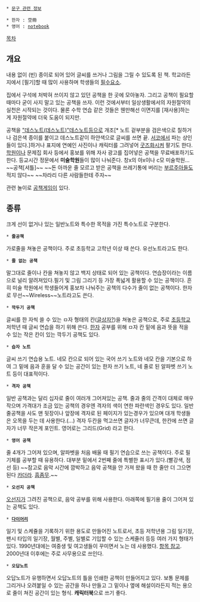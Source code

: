  * [[문구 관련 정보]]

 * 한자 : 空冊
 * 영어 : [[노트북|notebook]]

[[목차]]
== 개요 ==
내용 없이 (빈) 종이로 되어 있어 글씨를 쓰거나 그림을 그릴 수 있도록 된 책. 학교라든지에서 [필기]할 때 많이 사용하며 학생들의 [[필수요소]].

집에서 구석에 처박혀 쓰이지 않고 있던 공책을 한 곳에 모아놓자. 그리고 공책이 필요할 때마다 굳이 사지 말고 있는 공책을 쓰자. 이런 것에서부터 일상생활에서의 자원절약의 실천은 시작되는 것이다. 물론 수학 연습 같은 것들은 웬만해선 이면지를 [재사용]하는 게 자원절약에 더욱 도움이 되지만.

공책을 [["데스노트(데스노트)"데스노트]]등으로 개조[* 노트 겉부분을 검은색으로 칠하거나 검은색 종이를 붙이고 데스노트같이 하얀색으로 글씨를 쓰면 끝. [[코믹월드|서코]]에서 파는 상인들이 있다.]하거나 표지에 연예인 사진이나 캐릭터를 그려넣어 [[굿즈]]화시켜 팔기도 한다. [[학원]]이나 문제집 회사 등에서 홍보를 위해 자사 광고를 집어넣은 공책을 무료배포하기도 한다. 등교시간 정문에서   '''미술학원'''들이 많이 나눠준다. 창x의 아x이나 c모 미술학원... ~~공책[셔틀]~~ ~~돈 아까운 줄 모르고 받은 공책을 쓰레기통에 버리는 [[부르주아]]들도 적지 않다~~ ~~차라리 다른 사람들한테 주자~~

관련 놀이로 [[공책게임]]이 있다.

== 종류 ==
크게 선이 없거나 있는 일반노트와 특수한 목적을 가진 특수노트로 구분한다.

 * '''줄공책'''
가로줄을 쳐놓은 공책이다. 주로 초등학교 고학년 이상 때 쓴다. 유선노트라고도 한다.

 * '''줄 없는 공책'''
말그대로 줄이나 칸을 쳐놓지 않고 백지 상태로 되어 있는 공책이다. 연습장이라는 이름으로 널리 알려져있다.필기 및 그림 그리기 등 가장 폭넓게 활용할 수 있는 공책이다.
흔히 미술 학원에서 학생들어게 홍보차 나눠주는 공책의 다수가 줄이 없는 공책이다.
한자로 무선~~Wireless~~노트라고도 쓴다.

 * '''깍두기 공책'''
글씨를 한 자씩 쓸 수 있는 ㅁ자 형태의 칸([[글상자?]])을 쳐놓은 공책으로, 주로 [[초등학교]] 저학년 때 글씨 연습을 하기 위해 쓴다. [[한자]] 공부를 위해 ㅁ자 칸 밑에 음과 뜻을 적을 수 있는 작은 칸이 있는 깍두기 공책도 있다.

 * '''습자 노트'''
글씨 쓰기 연습용 노트. 네모 칸으로 되어 있는 국어 쓰기 노트와 네모 칸을 기본으로 하여 그 밑에 음과 훈을 달 수 있는 공간이 있는 한자 쓰기 노트, 네 줄로 된 알파벳 쓰기 노트 등이 대표적이다.

 * '''격자 공책'''
일반 공책과는 달리 십자로 줄이 여러개 그어져있는 공책. 줄과 줄의 간격이 대체로 매우 작으며 가격대가 조금 있는 공책의 경우엔 격자의 색이 연한 파란색인 경우도 있다.
일반 줄공책을 사도 맨 뒷장이나 앞장에 격자로 된 페이지가 있는경우가 있으며 대개 학생들은 오목을 두는 데 사용한다.(...)
격자 두칸을 먹고쓰면 글자가 너무큰데, 한칸에 쓰면 글자가 너무 작은게 포인트.
영어로는 그리드(Grid) 라고 한다.

 * '''영어 공책'''
줄 4개가 그어져 있으며, 알파벳을 처음 배울 때 필기 연습으로 쓰는 공책이다. 주로 필기체를 공부할 때 유용하다.
대부분 밑에서 2번째 줄에 특별한 표시가 있다.(빨강색, 점선 등) ~~참고로 음악 시간에 깜박하고 음악 공책을 안 가져 왔을 때 한 줄만 더 그으면 된다 [[카더라]]. [[흠좀무]].~~

 * '''오선지 공책'''
[[오선지]]가 그려진 공책으로, 음악 공부를 위해 사용한다. 아래쪽에 필기용 줄이 그어져 있는 공책도 있다.

 * '''[[다이어리]]'''
일기 및 스케쥴을 기록하기 위한 용도로 만들어진 노트로서, 초등 저학년용 그림 일기장, 팬시 타입의 일기장, 월별, 주별, 일별로 기입할 수 있는 스케쥴러 등등 여러 가지 형태가 있다.
1990년대에는 여중생 및 여고생들이 꾸미면서 노는 데 사용했다. [[다이어리#s-2.1|항목 참고]]. 2000년대 이후에는 주로 사무용으로 쓰인다.

 * '''오답노트'''
오답노트가 유행하면서 오답노트의 틀을 인쇄한 공책이 만들어지고 있다. 보통 문제를 그리거나 오려붙일 수 있는 공간을 하나 만들고 그 밑이나 옆에 해설이라든지 적는 용으로 줄이 쳐진 공간이 있는 형식. '''캐릭터북'''으로 쓰기 좋다.
